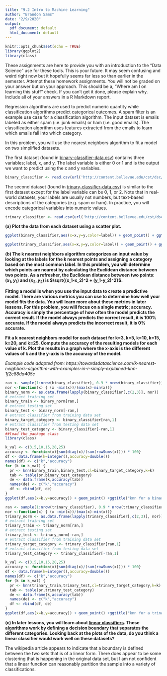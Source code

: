 ```yaml
---
title: "9.2 Intro to Machine Learning"
author: "Brandon Sams"
date: "2/9/2020"
output:
  pdf_document: default
  html_document: default
---
```


```r
knitr::opts_chunk$set(echo = TRUE)
library(ggplot2)
library(class)
```

These assignments are here to provide you with an introduction to the “Data Science” use for these tools. This is your future. It may seem confusing and weird right now but it hopefully seems far less so than earlier in the semester. Attempt these homework assignments. You will not be graded on your answer but on your approach. This should be a, “Where am I on learning this stuff” check. If you can’t get it done, please explain why.
Include all of your answers in a R Markdown report.

Regression algorithms are used to predict numeric quantity while classification algorithms predict categorical outcomes. A spam filter is an example use case for a classification algorithm. The input dataset is emails labeled as either spam (i.e. junk emails) or ham (i.e. good emails). The classification algorithm uses features extracted from the emails to learn which emails fall into which category.

In this problem, you will use the nearest neighbors algorithm to fit a model on two simplified datasets. 

The first dataset (found in [binary-classifier-data.csv](http://content.bellevue.edu/cst/dsc/520/id/resources/binary-classifier-data.csv)) contains three variables; label, x, and y. The label variable is either 0 or 1 and is the output we want to predict using the x and y variables. 

```r
binary_classifier <- read.csv(url('http://content.bellevue.edu/cst/dsc/520/id/resources/binary-classifier-data.csv'))
```


The second dataset (found in [trinary-classifier-data.csv](http://content.bellevue.edu/cst/dsc/520/id/resources/trinary-classifier-data.csv)) is similar to the first dataset except for the label variable can be 0, 1, or 2.
Note that in real-world datasets, your labels are usually not numbers, but text-based descriptions of the categories (e.g. spam or ham). In practice, you will encode categorical variables into numeric values.

```r
trinary_classifier <- read.csv(url('http://content.bellevue.edu/cst/dsc/520/id/resources/trinary-classifier-data.csv'))
```


**(a) Plot the data from each dataset using a scatter plot.**
```r
ggplot(binary_classifier,aes(x=x,y=y,color=label)) + geom_point() + ggtitle("Binary Classifier")
```
```r
ggplot(trinary_classifier,aes(x=x,y=y,color=label)) + geom_point() + ggtitle("Trinary Classifier")
```


**(b) The k nearest neighbors algorithm categorizes an input value by looking at the labels for the k nearest points and assigning a category based on the most common label. In this problem, you will determine which points are nearest by calculating the Euclidean distance between two points. As a refresher, the Euclidean distance between two points: $(x_1,y_1)$ and $(x_2,y_2)$ is $\sqrt{(x_1-x_2)^2 + (y_1-y_2)^2}$.**

**Fitting a model is when you use the input data to create a predictive model. There are various metrics you can use to determine how well your model fits the data. You will learn more about these metrics in later lessons. For this problem, you will focus on a single metric; accuracy. Accuracy is simply the percentage of how often the model predicts the correct result. If the model always predicts the correct result, it is 100% accurate. If the model always predicts the incorrect result, it is 0% accurate.**

**Fit a k nearest neighbors model for each dataset for k=3, k=5, k=10, k=15, k=20, and k=25. Compute the accuracy of the resulting models for each value of k. Plot the results in a graph where the x-axis is the different values of k and the y-axis is the accuracy of the model.**

*Example code adapted from: https://towardsdatascience.com/k-nearest-neighbors-algorithm-with-examples-in-r-simply-explained-knn-1f2c88da405c*
```r
ran <- sample(1:nrow(binary_classifier), 0.9 * nrow(binary_classifier)) 
nor <-function(x) { (x -min(x))/(max(x)-min(x))}
binary_norm <- as.data.frame(lapply(binary_classifier[,c(2,3)], nor))
# extract training set
binary_train <- binary_norm[ran,] 
# extract testing set
binary_test <- binary_norm[-ran,] 
# extract classifier from training data set
binary_target_category <- binary_classifier[ran,1]
# extract classifier from testing data set
binary_test_category <- binary_classifier[-ran,1]
##load the package class
library(class)

k_val <- c(3,5,10,15,20,25)
accuracy <- function(x){sum(diag(x)/(sum(rowSums(x)))) * 100}
df <- data.frame(k=integer(),accuracy=double())
names(df) <- c("k","accuracy")
for (k in k_val) {
  pr <- knn(binary_train,binary_test,cl=binary_target_category,k=k)
  tab <- table(pr,binary_test_category)
  de <- data.frame(k,accuracy(tab))
  names(de) <- c("k","accuracy")
  df <- rbind(df, de)
}
ggplot(df,aes(x=k,y=accuracy)) + geom_point() +ggtitle("knn for a binary classifier")
```
```r
ran <- sample(1:nrow(trinary_classifier), 0.9 * nrow(trinary_classifier)) 
nor <-function(x) { (x -min(x))/(max(x)-min(x))}
trinary_norm <- as.data.frame(lapply(trinary_classifier[,c(2,3)], nor))
# extract training set
trinary_train <- trinary_norm[ran,] 
# extract testing set
trinary_test <- trinary_norm[-ran,] 
# extract classifier from training data set
trinary_target_category <- trinary_classifier[ran,1]
# extract classifier from testing data set
trinary_test_category <- trinary_classifier[-ran,1]

k_val <- c(3,5,10,15,20,25)
accuracy <- function(x){sum(diag(x)/(sum(rowSums(x)))) * 100}
df <- data.frame(k=integer(),accuracy=double())
names(df) <- c("k","accuracy")
for (k in k_val) {
  pr <- knn(trinary_train,trinary_test,cl=trinary_target_category,k=k)
  tab <- table(pr,trinary_test_category)
  de <- data.frame(k,accuracy(tab))
  names(de) <- c("k","accuracy")
  df <- rbind(df, de)
}
ggplot(df,aes(x=k,y=accuracy)) + geom_point() +ggtitle("knn for a trinary classifier")
```


**(c) In later lessons, you will learn about [linear classifiers](https://en.wikipedia.org/wiki/Linear_classifier). These algorithms work by defining a decision boundary that separates the different categories. Looking back at the plots of the data, do you think a linear classifier would work well on these datasets?**

The wikipedia article appears to indicate that a boundary is defined between the two sets that is of a linear form. There does appear to be some clustering that is happening in the original data set, but I am not confident that a linear function can reasonably partition the sample into a variety of classifications.
